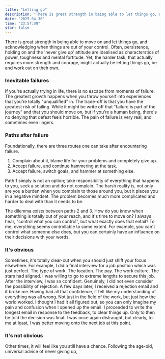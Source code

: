 ```yaml
---
title: "Letting go"
description: "There is great strength in being able to let things go, and acknowledging when things are out of your control. Often, persistence and the 'never give up' attitude is idealised as symbols of power and toughness. Yet, the harder task, requiring more strength, might be to just let things go, be and work out on its own. "
date: "2025-04-30"
time: "23:57:00"
star: false
---
```


There is great strength in being able to move on and let things go, and acknowledging when things are out of your control. Often, persistence, holding on and the 'never give up' attitude are idealised as characterstics of power, toughness and mental fortitude. Yet, the harder task, that actually requires more strength and courage, might actually be letting things go, be and work out on their own.

### Inevitable failures

If you're actually trying in life, there is no escape from moments of failure. The greatest growth happens when you throw yourself into experiences that you're totally "unqualified" in. The trade-off is that you have the greatest risk of failing. While it might be write off that "failure is part of the journey" and that you should move on, but if you're a human being, there's no denying that defeat feels horrible. The pain of failure is very real, and sometimes even lingers.

### Paths after failure

Foundationally, there are three routes one can take after encountering failure.

1. Complain about it, blame life for your problems and completely give up.
2. Accept failure, and continue hammering at the task.
3. Accept failure, switch goals, and hammer at something else.

Path 1 simply is not an option; take responsibility of everything that happens to you, seek a solution and do not complain. The harsh reality is, not only are you a burden when you complain to those around you, but it places you in a negative mindset. The problem becomes much more complicated and harder to deal with than it needs to be.

The dilemma exists between paths 2 and 3. How do you know when something is totally out of your reach, and it's time to move on? I always hear, "control what you can control", but what exactly does that entail? To me, everything seems controllable to some extent. For example, you can't control what someone else does, but you can certainly have an influence on their decisions with your words.

### It's obvious

Sometimes, it's totally clear-cut when you should just shift your focus elsewhere. For example, I did a final interview for a job position which was just perfect. The type of work. The location. The pay. The work culture. The stars had aligned. I was willing to go to extreme lengths to secure this job. After the interview, I was so confident. Genuinely, I did not even consider the possibility of rejection. A few days later, I received a rejection email and it broke me. Having had all that confidence, it felt like my understanding of everything was all wrong. Not just in the field of the work, but just how the world worked. I thought I had it all figured out, so you can only imagine my pain and confusion when I opened up the email. I proceeded to write the longest email in response to the feedback, to clear things up. Only to then be told the decision was final. I was once again distraught, but clearly, to me at least, I was better moving onto the next job at this point.

### It's not obvious

Other times, it will feel like you still have a chance. Following the age-old, universal advice of never giving up,
